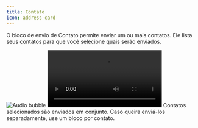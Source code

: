 ```yaml
---
title: Contato
icon: address-card
---
```


O bloco de envio de Contato permite enviar um ou mais contatos. Ele lista seus contatos para que você selecione quais serão enviados.

<Tabs>
  <Tab title="Fluxo">
    <Frame>
      <img
        src="/images/automation/blocks/outputs/contact.png"
        alt="Audio bubble"
        className="rounded-lg"
      />
    </Frame>
  </Tab>
  <Tab title="Conversa">
    <video
      style={{ maxWidth: '500px' }}
      controls
      autoPlay
      className="rounded-lg"
      src="/images/automation/blocks/outputs/contact.mp4"
    ></video>
  </Tab>
</Tabs>

<Note>
  Contatos selecionados são enviados em conjunto. Caso queira enviá-los separadamente, use um bloco por contato.
</Note>
